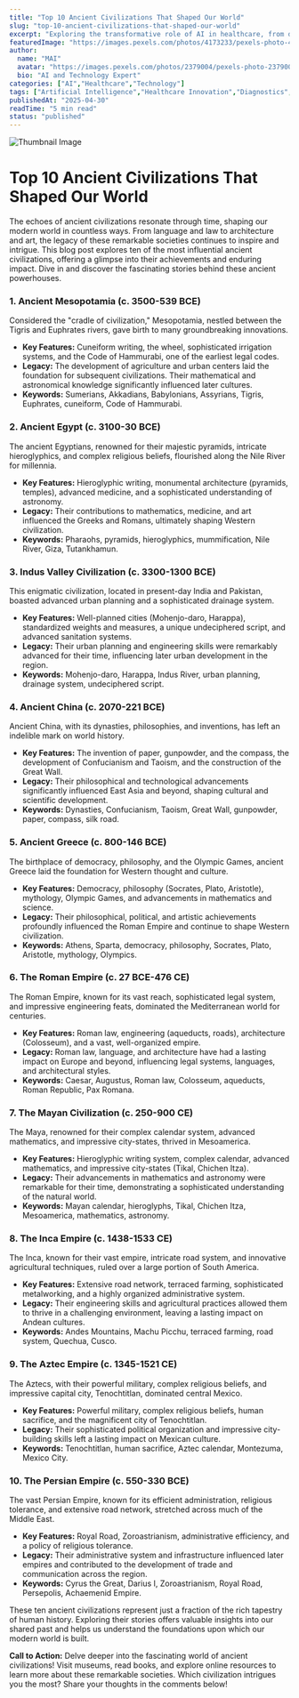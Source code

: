 ```yaml
---
title: "Top 10 Ancient Civilizations That Shaped Our World"
slug: "top-10-ancient-civilizations-that-shaped-our-world"
excerpt: "Exploring the transformative role of AI in healthcare, from diagnostics to drug discovery."
featuredImage: "https://images.pexels.com/photos/4173233/pexels-photo-4173233.jpeg?auto=compress&cs=tinysrgb&w=1260&h=750&dpr=1"
author:
  name: "MAI"
  avatar: "https://images.pexels.com/photos/2379004/pexels-photo-2379004.jpeg?auto=compress&cs=tinysrgb&w=1260&h=750&dpr=1"
  bio: "AI and Technology Expert"
categories: ["AI","Healthcare","Technology"]
tags: ["Artificial Intelligence","Healthcare Innovation","Diagnostics","Drug Discovery"]
publishedAt: "2025-04-30"
readTime: "5 min read"
status: "published"
---
```

![Thumbnail Image](https://images.pexels.com/photos/4173233/pexels-photo-4173233.jpeg?auto=compress&cs=tinysrgb&w=1260&h=750&dpr=1 "AI in Healthcare")

# Top 10 Ancient Civilizations That Shaped Our World

The echoes of ancient civilizations resonate through time, shaping our modern world in countless ways. From language and law to architecture and art, the legacy of these remarkable societies continues to inspire and intrigue.  This blog post explores ten of the most influential ancient civilizations, offering a glimpse into their achievements and enduring impact.  Dive in and discover the fascinating stories behind these ancient powerhouses.

### 1. Ancient Mesopotamia (c. 3500-539 BCE)

Considered the "cradle of civilization," Mesopotamia, nestled between the Tigris and Euphrates rivers, gave birth to many groundbreaking innovations.

* **Key Features:**  Cuneiform writing, the wheel, sophisticated irrigation systems, and the Code of Hammurabi, one of the earliest legal codes.
* **Legacy:**  The development of agriculture and urban centers laid the foundation for subsequent civilizations.  Their mathematical and astronomical knowledge significantly influenced later cultures.
* **Keywords:** Sumerians, Akkadians, Babylonians, Assyrians, Tigris, Euphrates, cuneiform, Code of Hammurabi.

### 2. Ancient Egypt (c. 3100-30 BCE)

The ancient Egyptians, renowned for their majestic pyramids, intricate hieroglyphics, and complex religious beliefs, flourished along the Nile River for millennia.

* **Key Features:**  Hieroglyphic writing, monumental architecture (pyramids, temples), advanced medicine, and a sophisticated understanding of astronomy.
* **Legacy:**  Their contributions to mathematics, medicine, and art influenced the Greeks and Romans, ultimately shaping Western civilization.
* **Keywords:** Pharaohs, pyramids, hieroglyphics, mummification, Nile River, Giza, Tutankhamun.

### 3. Indus Valley Civilization (c. 3300-1300 BCE)

This enigmatic civilization, located in present-day India and Pakistan, boasted advanced urban planning and a sophisticated drainage system.

* **Key Features:** Well-planned cities (Mohenjo-daro, Harappa), standardized weights and measures, a unique undeciphered script, and advanced sanitation systems.
* **Legacy:** Their urban planning and engineering skills were remarkably advanced for their time, influencing later urban development in the region.
* **Keywords:** Mohenjo-daro, Harappa, Indus River, urban planning, drainage system, undeciphered script.

### 4. Ancient China (c. 2070-221 BCE)

Ancient China, with its dynasties, philosophies, and inventions, has left an indelible mark on world history.

* **Key Features:**  The invention of paper, gunpowder, and the compass, the development of Confucianism and Taoism, and the construction of the Great Wall.
* **Legacy:** Their philosophical and technological advancements significantly influenced East Asia and beyond, shaping cultural and scientific development.
* **Keywords:** Dynasties, Confucianism, Taoism, Great Wall, gunpowder, paper, compass, silk road.

### 5. Ancient Greece (c. 800-146 BCE)

The birthplace of democracy, philosophy, and the Olympic Games, ancient Greece laid the foundation for Western thought and culture.

* **Key Features:**  Democracy, philosophy (Socrates, Plato, Aristotle), mythology, Olympic Games, and advancements in mathematics and science.
* **Legacy:** Their philosophical, political, and artistic achievements profoundly influenced the Roman Empire and continue to shape Western civilization.
* **Keywords:** Athens, Sparta, democracy, philosophy, Socrates, Plato, Aristotle, mythology, Olympics.

### 6. The Roman Empire (c. 27 BCE-476 CE)

The Roman Empire, known for its vast reach, sophisticated legal system, and impressive engineering feats, dominated the Mediterranean world for centuries.

* **Key Features:**  Roman law, engineering (aqueducts, roads), architecture (Colosseum), and a vast, well-organized empire.
* **Legacy:** Roman law, language, and architecture have had a lasting impact on Europe and beyond, influencing legal systems, languages, and architectural styles.
* **Keywords:**  Caesar, Augustus, Roman law, Colosseum, aqueducts, Roman Republic, Pax Romana.

### 7. The Mayan Civilization (c. 250-900 CE)

The Maya, renowned for their complex calendar system, advanced mathematics, and impressive city-states, thrived in Mesoamerica.

* **Key Features:**  Hieroglyphic writing system, complex calendar, advanced mathematics, and impressive city-states (Tikal, Chichen Itza).
* **Legacy:** Their advancements in mathematics and astronomy were remarkable for their time, demonstrating a sophisticated understanding of the natural world.
* **Keywords:**  Mayan calendar, hieroglyphs, Tikal, Chichen Itza, Mesoamerica, mathematics, astronomy.

### 8. The Inca Empire (c. 1438-1533 CE)

The Inca, known for their vast empire, intricate road system, and innovative agricultural techniques, ruled over a large portion of South America.

* **Key Features:**  Extensive road network, terraced farming, sophisticated metalworking, and a highly organized administrative system.
* **Legacy:** Their engineering skills and agricultural practices allowed them to thrive in a challenging environment, leaving a lasting impact on Andean cultures.
* **Keywords:** Andes Mountains, Machu Picchu, terraced farming, road system, Quechua, Cusco.

### 9. The Aztec Empire (c. 1345-1521 CE)

The Aztecs, with their powerful military, complex religious beliefs, and impressive capital city, Tenochtitlan, dominated central Mexico.

* **Key Features:**  Powerful military, complex religious beliefs, human sacrifice, and the magnificent city of Tenochtitlan.
* **Legacy:**  Their sophisticated political organization and impressive city-building skills left a lasting impact on Mexican culture.
* **Keywords:** Tenochtitlan, human sacrifice, Aztec calendar, Montezuma, Mexico City.

### 10. The Persian Empire (c. 550-330 BCE)

The vast Persian Empire, known for its efficient administration, religious tolerance, and extensive road network, stretched across much of the Middle East.

* **Key Features:**  Royal Road, Zoroastrianism, administrative efficiency, and a policy of religious tolerance.
* **Legacy:** Their administrative system and infrastructure influenced later empires and contributed to the development of trade and communication across the region.
* **Keywords:** Cyrus the Great, Darius I, Zoroastrianism, Royal Road, Persepolis, Achaemenid Empire.


These ten ancient civilizations represent just a fraction of the rich tapestry of human history. Exploring their stories offers valuable insights into our shared past and helps us understand the foundations upon which our modern world is built.

**Call to Action:**  Delve deeper into the fascinating world of ancient civilizations! Visit museums, read books, and explore online resources to learn more about these remarkable societies.  Which civilization intrigues you the most? Share your thoughts in the comments below!
